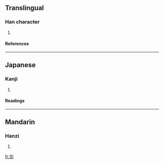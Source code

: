 ==Translingual==
===Han character===
{{Han char|rn=59|rad=彡|as=04|sn=7|four=|canj=卜大竹竹竹 (YKHHH)}}
# {{defn|Han|sort=彡04}}
====References====
{{Han ref|kx=0363.070|dkj=09971|dj=0682.020|hdz=20853.030|uh=5F63|ud=24419}}
----
==Japanese==
===Kanji===
{{ja-kanji|grade=|rs=彡04}}
# {{defn|Japanese}} 
====Readings====
{{ja-readings|on=[[ぶん]] (bun), [[もん]] (mon)|kun=[[あや]] (aya)}}
----
==Mandarin==
===Hanzi===
{{cmn-hanzi|pin=[[wén]] (wen2)|wg=wen<sup>2</sup>}}
# {{defn|Mandarin}}

[[fr:彣]]